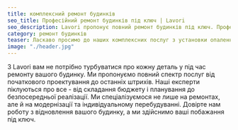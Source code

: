 ```yaml
---
title: комплексний ремонт будинків
seo_title: Професійний ремонт будинків під ключ | Lavori
seo_description: Lavori пропонує повний ремонт будинків під ключ. Професійні послуги від проектування до останніх дерібниць. Довірте нам ремонт вашого будинку!
category: ремонт будинків
teaser: Ласкаво просимо до наших комплексних послуг з установки опалення. Наша компанія зобов'язана забезпечити ваш комфорт за допомогою передових опалювальних рішень. 
image: "./header.jpg"
---
```

<p>
З Lavori вам не потрібно турбуватися про кожну деталь у під час ремонту вашого будинку. Ми пропонуємо повний спектр послуг від початкового проектування до останніх штрихів. Наші експерти піклуються про все - від складання бюджету і планування до безпосередньої реалізації. Ми спеціалізуємося не лише на ремонтах, але й на модернізації та індивідуальному перебудуванні. Довірте нам роботу з відновлення вашого будинку, а ми здійснимо ваші побажання під ключ.
</p>
